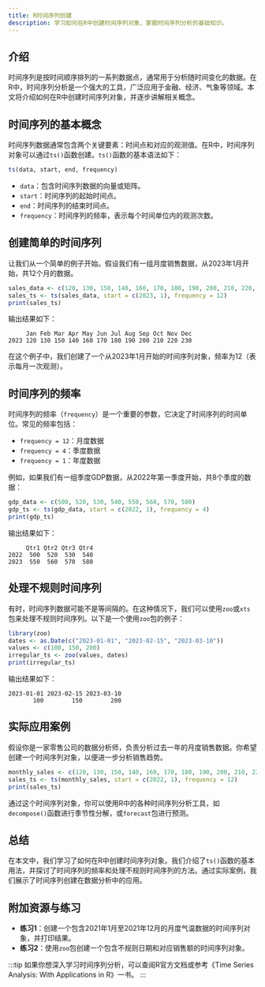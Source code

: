 ```yaml
---
title: R时间序列创建
description: 学习如何在R中创建时间序列对象，掌握时间序列分析的基础知识。
---
```


## 介绍

时间序列是按时间顺序排列的一系列数据点，通常用于分析随时间变化的数据。在R中，时间序列分析是一个强大的工具，广泛应用于金融、经济、气象等领域。本文将介绍如何在R中创建时间序列对象，并逐步讲解相关概念。

## 时间序列的基本概念

时间序列数据通常包含两个关键要素：时间点和对应的观测值。在R中，时间序列对象可以通过`ts()`函数创建。`ts()`函数的基本语法如下：

```r
ts(data, start, end, frequency)
```

- `data`：包含时间序列数据的向量或矩阵。
- `start`：时间序列的起始时间点。
- `end`：时间序列的结束时间点。
- `frequency`：时间序列的频率，表示每个时间单位内的观测次数。

## 创建简单的时间序列

让我们从一个简单的例子开始。假设我们有一组月度销售数据，从2023年1月开始，共12个月的数据。

```r
sales_data <- c(120, 130, 150, 140, 160, 170, 180, 190, 200, 210, 220, 230)
sales_ts <- ts(sales_data, start = c(2023, 1), frequency = 12)
print(sales_ts)
```

输出结果如下：

```
     Jan Feb Mar Apr May Jun Jul Aug Sep Oct Nov Dec
2023 120 130 150 140 160 170 180 190 200 210 220 230
```

在这个例子中，我们创建了一个从2023年1月开始的时间序列对象，频率为12（表示每月一次观测）。

## 时间序列的频率

时间序列的频率（`frequency`）是一个重要的参数，它决定了时间序列的时间单位。常见的频率包括：

- `frequency = 12`：月度数据
- `frequency = 4`：季度数据
- `frequency = 1`：年度数据

例如，如果我们有一组季度GDP数据，从2022年第一季度开始，共8个季度的数据：

```r
gdp_data <- c(500, 520, 530, 540, 550, 560, 570, 580)
gdp_ts <- ts(gdp_data, start = c(2022, 1), frequency = 4)
print(gdp_ts)
```

输出结果如下：

```
     Qtr1 Qtr2 Qtr3 Qtr4
2022  500  520  530  540
2023  550  560  570  580
```

## 处理不规则时间序列

有时，时间序列数据可能不是等间隔的。在这种情况下，我们可以使用`zoo`或`xts`包来处理不规则时间序列。以下是一个使用`zoo`包的例子：

```r
library(zoo)
dates <- as.Date(c("2023-01-01", "2023-02-15", "2023-03-10"))
values <- c(100, 150, 200)
irregular_ts <- zoo(values, dates)
print(irregular_ts)
```

输出结果如下：

```
2023-01-01 2023-02-15 2023-03-10 
       100        150        200 
```

## 实际应用案例

假设你是一家零售公司的数据分析师，负责分析过去一年的月度销售数据。你希望创建一个时间序列对象，以便进一步分析销售趋势。

```r
monthly_sales <- c(120, 130, 150, 140, 160, 170, 180, 190, 200, 210, 220, 230)
sales_ts <- ts(monthly_sales, start = c(2022, 1), frequency = 12)
print(sales_ts)
```

通过这个时间序列对象，你可以使用R中的各种时间序列分析工具，如`decompose()`函数进行季节性分解，或`forecast`包进行预测。

## 总结

在本文中，我们学习了如何在R中创建时间序列对象。我们介绍了`ts()`函数的基本用法，并探讨了时间序列的频率和处理不规则时间序列的方法。通过实际案例，我们展示了时间序列创建在数据分析中的应用。

## 附加资源与练习

- **练习1**：创建一个包含2021年1月至2021年12月的月度气温数据的时间序列对象，并打印结果。
- **练习2**：使用`zoo`包创建一个包含不规则日期和对应销售额的时间序列对象。

:::tip
如果你想深入学习时间序列分析，可以查阅R官方文档或参考《Time Series Analysis: With Applications in R》一书。
:::